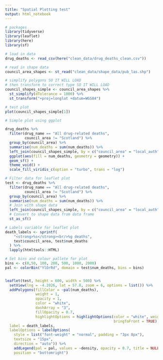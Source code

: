 ```yaml
---
title: "Spatial Plotting test"
output: html_notebook
---
```


```r
# packages
library(tidyverse)
library(leaflet)
library(here)
library(sf)
```


```r
# load in data
drug_deaths <- read_csv(here("clean_data/drug_deaths_clean.csv"))
```

```r
# read in shape data
council_area_shapes <- st_read("clean_data/shape_data/pub_las.shp")

# simplify polygons SO IT WILL LOAD 
# then transform to correct type SO IT WILL LOAD
council_shapes_simple <- council_area_shapes %>% 
  st_simplify(dTolerance = 1000) %>%
  st_transform("+proj=longlat +datum=WGS84")

```

```r
# test plot
plot(council_shapes_simple[1])
```

```r
# Simple plot using ggplot

drug_deaths %>%
  filter(drug_name == "All drug-related deaths",
         council_area != "Scotland") %>%
  group_by(council_area) %>%
  summarise(num_deaths = sum(num_deaths)) %>%
  left_join(council_shapes_simple, by = c("council_area" = "local_auth")) %>%
  ggplot(aes(fill = num_deaths, geometry = geometry)) +
  geom_sf() +
  theme_void() +
  scale_fill_viridis_c(option = "turbo", trans = "log")
```

```r
# Filter data for leaflet plot
test <- drug_deaths %>%
  filter(drug_name == "All drug-related deaths",
         council_area != "Scotland") %>%
  group_by(council_area) %>%
  summarise(num_deaths = sum(num_deaths)) %>%
  # Join with shape data
  left_join(council_shapes_simple, by = c("council_area" = "local_auth")) %>%
  # Convert to shape data from data frame
  st_as_sf()

# Labels variable for leaflet plot
death_labels <- sprintf(
    "<strong>%s</strong><br/>%g deaths",
    test$council_area, test$num_deaths
  ) %>% 
  lapply(htmltools::HTML)

# Set bins and colour pallete for plot
bins <- c(0,50, 100, 200, 500, 1000, 2000)
pal <- colorBin("YlOrRd", domain = test$num_deaths, bins = bins)


leaflet(test, height = 600, width = 500) %>%
  setView(lng = -4.2026, lat = 57.8, zoom = 6, options = list()) %>%
  addPolygons(fillColor = ~pal(num_deaths),
              weight = 1,
              opacity = 1,
              color = "white",
              dashArray = "3",
              fillOpacity = 0.7,
              highlightOptions = highlightOptions(color = "white", weight = 2,
                                                  bringToFront = TRUE),
  label = death_labels,
  labelOptions = labelOptions(
    style = list("font-weight" = "normal", padding = "3px 8px"),
    textsize = "15px",
    direction = "auto")) %>%
    addLegend(pal = pal, values = ~density, opacity = 0.7, title = NULL,
    position = "bottomright")
    
```

